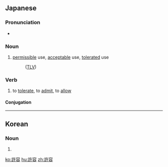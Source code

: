==Japanese==
{{ja-kanjitab|きょ|よう|yomi=on}}

===Pronunciation===
* {{ja-pron|きょよう|yomi=o}}

===Noun===
{{ja-noun|きょよう}}

# [[permissible]] use, [[acceptable]] use, [[tolerated]] use
#: {{ja-usex|'''許容'''範囲内|'''きょよう''' はんいない|within '''acceptable''' limits}}
#: {{ja-usex|'''許容'''濃度|'''きょよう''' のうど|'''permissible''' concentration}} ([[wikipedia:Threshold Limit Value|TLV]])
#: {{ja-usex|'''許容'''仮名遣|'''きょよう''' かなづかい|'''tolerated''' [[kana]] usage (Forms of [[wikipedia:Historical kana usage|old kana usage]] which were not strictly considered correct but were generally accepted due to long-time widespread use, e.g. [[用ひる]].)}}

===Verb===
{{ja-verb-suru|tr=trans|きょよう}}

# to [[tolerate]], to [[admit]], to [[allow]]

====Conjugation====
{{ja-suru|きょよう}}
----
==Korean==
{{ko-hanjatab}}

===Noun===
{{ko-noun|hj|hangeul=허용}}

# {{hanja form of|허용}}

[[ko:許容]]
[[hu:許容]]
[[zh:許容]]